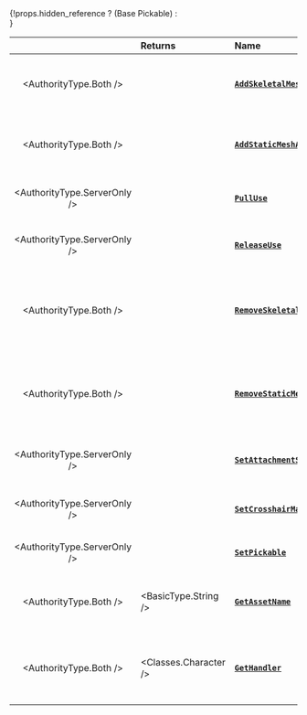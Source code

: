 
<div>
	{!props.hidden_reference ? (<ReferenceLink href="scripting-reference/classes/base-classes/pickable">Base Pickable</ReferenceLink>) : <div></div>}
</div>

|  | **Returns** | **Name** | **Description** |
| :---: | :--- | :--- | :--- |
| <AuthorityType.Both /> |  | [**`AddSkeletalMeshAttached`**](/scripting-reference/classes/base-classes/pickable.mdx#addskeletalmeshattached) | Spawns and attaches a SkeletalMesh to this Pickable |
| <AuthorityType.Both /> |  | [**`AddStaticMeshAttached`**](/scripting-reference/classes/base-classes/pickable.mdx#addstaticmeshattached) | Spawns and attaches a StaticMesh to this Pickable |
| <AuthorityType.ServerOnly /> |  | [**`PullUse`**](/scripting-reference/classes/base-classes/pickable.mdx#pulluse) | Triggers the `PullUse` event on this Pickable |
| <AuthorityType.ServerOnly /> |  | [**`ReleaseUse`**](/scripting-reference/classes/base-classes/pickable.mdx#releaseuse) | Triggers the `ReleaseUse` event on this Pickable |
| <AuthorityType.Both /> |  | [**`RemoveSkeletalMeshAttached`**](/scripting-reference/classes/base-classes/pickable.mdx#removeskeletalmeshattached) | Removes, if it exists, a SkeletalMesh from this Pickable given its custom ID |
| <AuthorityType.Both /> |  | [**`RemoveStaticMeshAttached`**](/scripting-reference/classes/base-classes/pickable.mdx#removestaticmeshattached) | Removes, if it exists, a StaticMesh from this Pickable given its custom ID |
| <AuthorityType.ServerOnly /> |  | [**`SetAttachmentSettings`**](/scripting-reference/classes/base-classes/pickable.mdx#setattachmentsettings) | Sets the adjustment of the Attachment |
| <AuthorityType.ServerOnly /> |  | [**`SetCrosshairMaterial`**](/scripting-reference/classes/base-classes/pickable.mdx#setcrosshairmaterial) | Sets the crosshair material for this Pickable |
| <AuthorityType.ServerOnly /> |  | [**`SetPickable`**](/scripting-reference/classes/base-classes/pickable.mdx#setpickable) | Sets if this Pickable can be grabbed |
| <AuthorityType.Both /> | <BasicType.String /> | [**`GetAssetName`**](/scripting-reference/classes/base-classes/pickable.mdx#getassetname) | Gets the name of the asset this Pickable uses |
| <AuthorityType.Both /> | <Classes.Character /> | [**`GetHandler`**](/scripting-reference/classes/base-classes/pickable.mdx#gethandler) | Gets the Character, if it exists, that's holding this Pickable |